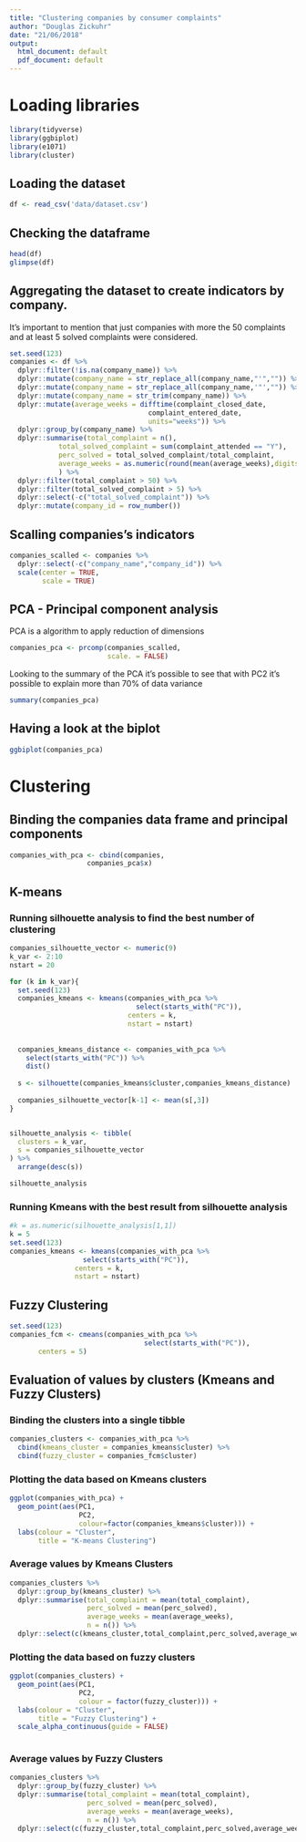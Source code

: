 ```yaml
---
title: "Clustering companies by consumer complaints"
author: "Douglas Zickuhr"
date: "21/06/2018"
output:
  html_document: default
  pdf_document: default
---
```


# Loading libraries
```r
library(tidyverse)
library(ggbiplot)
library(e1071)
library(cluster)

```

## Loading the dataset
```r
df <- read_csv('data/dataset.csv')
```

## Checking the dataframe
```r
head(df)
glimpse(df)
```

## Aggregating the dataset to create indicators by company.
It's important to mention that just companies with more the 50 complaints and at least 5 solved complaints were considered.
```r
set.seed(123)
companies <- df %>%
  dplyr::filter(!is.na(company_name)) %>%
  dplyr::mutate(company_name = str_replace_all(company_name,"'","")) %>%
  dplyr::mutate(company_name = str_replace_all(company_name,'"',"")) %>%
  dplyr::mutate(company_name = str_trim(company_name)) %>%
  dplyr::mutate(average_weeks = difftime(complaint_closed_date,
                                  complaint_entered_date,
                                  units="weeks")) %>%
  dplyr::group_by(company_name) %>%
  dplyr::summarise(total_complaint = n(),
            total_solved_complaint = sum(complaint_attended == "Y"),
            perc_solved = total_solved_complaint/total_complaint,
            average_weeks = as.numeric(round(mean(average_weeks),digits = 2))
            ) %>%
  dplyr::filter(total_complaint > 50) %>%
  dplyr::filter(total_solved_complaint > 5) %>%
  dplyr::select(-c("total_solved_complaint")) %>%
  dplyr::mutate(company_id = row_number())
```

## Scalling companies's indicators
```r
companies_scalled <- companies %>%
  dplyr::select(-c("company_name","company_id")) %>%
  scale(center = TRUE,
        scale = TRUE)

```


## PCA - Principal component analysis

PCA is a algorithm to apply reduction of dimensions
```r
companies_pca <- prcomp(companies_scalled, 
                        scale. = FALSE)
```

Looking to the summary of the PCA it's possible to see that with PC2 it's possible to explain more than 70% of data variance
```r
summary(companies_pca)
```

## Having a look at the biplot
```r
ggbiplot(companies_pca)
```

# Clustering

## Binding the companies data frame and principal components 
```r
companies_with_pca <- cbind(companies,
                   companies_pca$x)
```


## K-means 
### Running silhouette analysis to find the best number of clustering
```r
companies_silhouette_vector <- numeric(9)
k_var <- 2:10
nstart = 20

for (k in k_var){
  set.seed(123)
  companies_kmeans <- kmeans(companies_with_pca %>%
                               select(starts_with("PC")),
                             centers = k,
                             nstart = nstart)
  
  
  companies_kmeans_distance <- companies_with_pca %>%
    select(starts_with("PC")) %>%
    dist()
  
  s <- silhouette(companies_kmeans$cluster,companies_kmeans_distance)
  
  companies_silhouette_vector[k-1] <- mean(s[,3])
}


silhouette_analysis <- tibble(
  clusters = k_var,
  s = companies_silhouette_vector
) %>%
  arrange(desc(s))

silhouette_analysis
```

### Running Kmeans with the best result from silhouette analysis
```r
#k = as.numeric(silhouette_analysis[1,1])
k = 5
set.seed(123)
companies_kmeans <- kmeans(companies_with_pca %>%
                  select(starts_with("PC")),
                centers = k,
                nstart = nstart)
```


## Fuzzy Clustering
```r
set.seed(123)
companies_fcm <- cmeans(companies_with_pca %>%
                                 select(starts_with("PC")),
       centers = 5)
```

## Evaluation of values by clusters (Kmeans and Fuzzy Clusters)
### Binding the clusters into a single tibble
```r
companies_clusters <- companies_with_pca %>%
  cbind(kmeans_cluster = companies_kmeans$cluster) %>%
  cbind(fuzzy_cluster = companies_fcm$cluster)
```

### Plotting the data based on Kmeans clusters
```r
ggplot(companies_with_pca) + 
  geom_point(aes(PC1,
                 PC2,
                 colour=factor(companies_kmeans$cluster))) + 
  labs(colour = "Cluster",
       title = "K-means Clustering")
```

### Average values by Kmeans Clusters
```r
companies_clusters %>%
  dplyr::group_by(kmeans_cluster) %>%
  dplyr::summarise(total_complaint = mean(total_complaint),
                   perc_solved = mean(perc_solved),
                   average_weeks = mean(average_weeks),
                   n = n()) %>%
  dplyr::select(c(kmeans_cluster,total_complaint,perc_solved,average_weeks,n))
```


### Plotting the data based on fuzzy clusters
```r
ggplot(companies_clusters) + 
  geom_point(aes(PC1,
                 PC2,
                 colour = factor(fuzzy_cluster))) +
  labs(colour = "Cluster",
       title = "Fuzzy Clustering") + 
  scale_alpha_continuous(guide = FALSE)
  
```

### Average values by Fuzzy Clusters
```r
companies_clusters %>%
  dplyr::group_by(fuzzy_cluster) %>%
  dplyr::summarise(total_complaint = mean(total_complaint),
                   perc_solved = mean(perc_solved),
                   average_weeks = mean(average_weeks),
                   n = n()) %>%
  dplyr::select(c(fuzzy_cluster,total_complaint,perc_solved,average_weeks,n))
```


